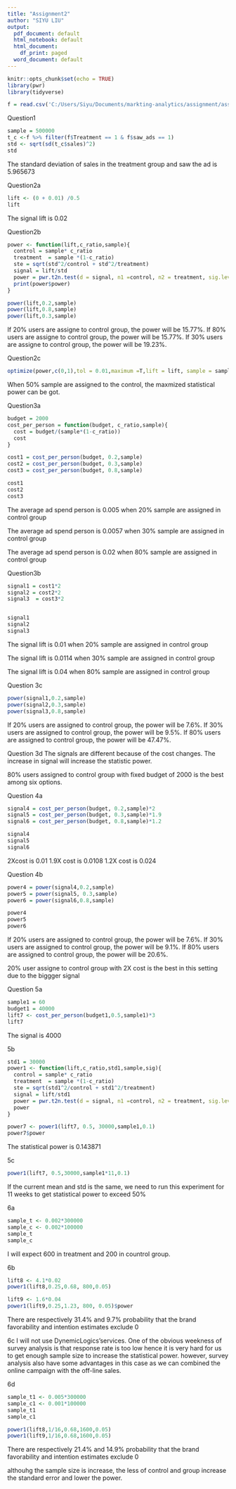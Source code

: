 ```yaml
---
title: "Assignment2"
author: "SIYU LIU"
output:
  pdf_document: default
  html_notebook: default
  html_document:
    df_print: paged
  word_document: default
---
```


```r
knitr::opts_chunk$set(echo = TRUE)
library(pwr)
library(tidyverse)

f = read.csv('C:/Users/Siyu/Documents/markting-analytics/assignment/assignment1.csv')
```

Question1
```r
sample = 500000
t_c <-f %>% filter(f$Treatment == 1 & f$saw_ads == 1)
std <- sqrt(sd(t_c$sales)^2)
std
```
The standard deviation of sales in the treatment group and saw the ad is 5.965673

Question2a
```r
lift <- (0 + 0.01) /0.5
lift
```
The signal lift is 0.02

Question2b
```r
power <- function(lift,c_ratio,sample){
  control = sample* c_ratio
  treatment  = sample *(1-c_ratio)
  ste = sqrt(std^2/control + std^2/treatment)
  signal = lift/std
  power = pwr.t2n.test(d = signal, n1 =control, n2 = treatment, sig.level = 0.05 )
  print(power$power)
}
```

```r
power(lift,0.2,sample)
power(lift,0.8,sample)
power(lift,0.3,sample)
```
If 20% users are assigne to control group, the power will be 15.77%.
If 80% users are assigne to control group, the power will be 15.77%.
If 30% users are assigne to control group, the power will be 19.23%.

Question2c
```r
optimize(power,c(0,1),tol = 0.01,maximum =T,lift = lift, sample = sample)
```

When 50% sample are assigned to the control, the maxmized statistical power can be got. 

Question3a
```r
budget = 2000
cost_per_person = function(budget, c_ratio,sample){
  cost = budget/(sample*(1-c_ratio))
  cost
}

cost1 = cost_per_person(budget, 0.2,sample)
cost2 = cost_per_person(budget, 0.3,sample)
cost3 = cost_per_person(budget, 0.8,sample)

cost1
cost2
cost3

```

The average ad spend person is 0.005 when 20% sample are assigned in control group 

The average ad spend person is 0.0057 when 30% sample are assigned in control group 

The average ad spend person is 0.02 when 80% sample are assigned in control group 

Question3b
```r
signal1 = cost1*2
signal2 = cost2*2
signal3  = cost3*2


signal1
signal2
signal3
```

The signal lift is 0.01 when 20% sample are assigned in control group 

The signal lift is 0.0114 when 30% sample are assigned in control group

The signal lift is 0.04 when 80% sample are assigned in control group


Question 3c
```r
power(signal1,0.2,sample)
power(signal2,0.3,sample)
power(signal3,0.8,sample)
```

If 20% users are assigned to control group, the power will be 7.6%.
If 30% users are assigned to control group, the power will be 9.5%.
If 80% users are assigned to control group, the power will be 47.47%.

Question 3d
The signals are different because of the cost changes. The increase in signal will increase the statistic power.

80% users assigned to control group with fixed budget of 2000 is the best among six options.


Question 4a
```r
signal4 = cost_per_person(budget, 0.2,sample)*2
signal5 = cost_per_person(budget, 0.3,sample)*1.9
signal6 = cost_per_person(budget, 0.8,sample)*1.2

signal4
signal5
signal6
```
2Xcost is 0.01
1.9X cost is 0.0108
1.2X cost is 0.024

Question 4b
```r
power4 = power(signal4,0.2,sample)
power5 = power(signal5, 0.3,sample)
power6 = power(signal6,0.8,sample)

power4
power5
power6
```

If 20% users are assigned to control group, the power will be 7.6%.
If 30% users are assigned to control group, the power will be 9.1%.
If 80% users are assigned to control group, the power will be 20.6%.

20% user assigne to control group with 2X cost is the best in this setting due to the biggger signal

Question 5a
```r
sample1 = 60
budget1 = 40000
lift7 <- cost_per_person(budget1,0.5,sample1)*3
lift7

```

The signal is 4000

5b
```r
std1 = 30000
power1 <- function(lift,c_ratio,std1,sample,sig){
  control = sample* c_ratio
  treatment  = sample *(1-c_ratio)
  ste = sqrt(std1^2/control + std1^2/treatment)
  signal = lift/std1
  power = pwr.t2n.test(d = signal, n1 =control, n2 = treatment, sig.level = sig )
  power
}

power7 <- power1(lift7, 0.5, 30000,sample1,0.1)
power7$power
```

The statistical power is 0.143871

5c
```r
power1(lift7, 0.5,30000,sample1*11,0.1)

```

If the current mean and std is the same, we need to run this experiment for 11 weeks to get statistical power to exceed 50%

6a
```r
sample_t <- 0.002*300000
sample_c <- 0.002*100000
sample_t
sample_c
```

I will expect 600 in treatment and 200 in countrol group.


6b
```r
lift8 <- 4.1*0.02
power1(lift8,0.25,0.68, 800,0.05)

lift9 <- 1.6*0.04
power1(lift9,0.25,1.23, 800, 0.05)$power
```

There are respectively 31.4% and 9.7% probability that the brand favorability and intention estimates exclude 0 

6c
I will not use DynemicLogics'services. One of the obvious weekness of survey analysis is that response rate is too low hence it is very hard for us to get enough sample size to increase the statistical power. however, survey analysis also have some advantages in this case as we can combined the online campaign with the off-line sales. 

6d
```r
sample_t1 <- 0.005*300000
sample_c1 <- 0.001*100000
sample_t1
sample_c1

power1(lift8,1/16,0.68,1600,0.05)
power1(lift9,1/16,0.68,1600,0.05)
```


There are respectively 21.4% and 14.9% probability that the brand favorability and intention estimates exclude 0 

althouhg the sample size is increase, the less of control and group increase the standard error and lower the power.